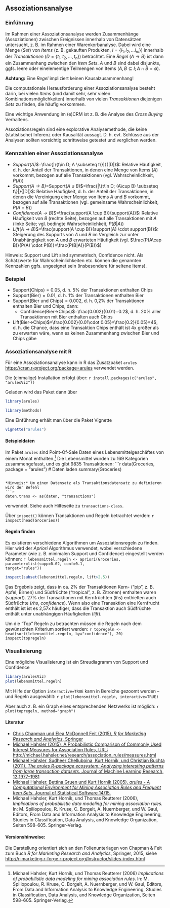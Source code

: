 

## Assoziationsanalyse


### Einführung

Im Rahmen einer Assoziationsanalyse werden Zusammenhänge (Assoziationen) zwischen Ereignissen innerhalb von Datensätzen untersucht, z. B. im Rahmen einer Warenkorbanalyse. Dabei wird eine Menge (*Set*) von *Items* (z. B. gekauften Produkten, $I=\{i_1, i_2, \ldots i_m \}$) innerhalb der *Transaktionen* ($D=\{t_1, t_2 ,\ldots ,t_n\}$) betrachtet. Eine *Regel* ($A \rightarrow B$) ist dann ein Zusammenhang zwischen den *Item Sets*. $A$ und $B$ sind dabei disjunkte, ggfs. leere oder einelementige Teilmengen von Items ($A, B \subseteq I; A\cap B=\emptyset$).

**Achtung:** Eine *Regel* impliziert keinen Kausalzusammenhang!

  Die computationale Herausforderung einer Assoziationsanalyse besteht darin, bei vielen *Items* (und damit sehr, sehr vielen Kombinationsmöglichkeiten) innerhalb von vielen *Transaktionen* diejenigen *Sets* zu finden, die häufig vorkommen.

Eine wichtige Anwendung im (e)CRM ist z. B. die Analyse des *Cross Buying* Verhaltens.

Assoziationsregeln sind eine explorative Analysemethode, die keine (statistische) Inferenz oder Kausalität aussagt. D. h. evt. Schlüsse aus der Analysen sollten vorsichtig schrittweise getestet und verglichen werden.

### Kennzahlen einer Assoziationsanalyse

- *Support($A$)*$=\frac{|\{t\in D; A \subseteq t\}|}{|D|}$: Relative Häufigkeit, d. h. der Anteil der Transaktionen, in denen eine Menge von Items ($A$) vorkommt, bezogen auf alle Transaktionen (vgl. Wahrscheinlichkeit, $P(A)$)
- *Support($A\rightarrow B$)*=Support($A\cup B$)$=\frac{|\{t\in D; (A\cup B) \subseteq t\}|}{|D|}$: Relative Häufigkeit, d. h. der Anteil der Transaktionen, in denen die Vereinigung einer Menge von Items $A$ und $B$ vorkommt, bezogen auf alle Transaktionen (vgl. gemeinsame Wahrscheinlichkeit, $P(A \cap B)$)
- *Confidence*($A \rightarrow B$)$=\frac{support(A \cup B)}{support(A)}$: Relative Häufigkeit von $B$ (rechte Seite), bezogen auf alle Transaktionen mit $A$ (linke Seite; vgl. bedingte Wahrscheinlichkeit, $P(B|A)$)
- *Lift*($A \rightarrow B$)$=\frac{support(A \cup B)}{support(A) \cdot support(B)}$: Steigerung des Supports von $A$ und $B$ im Vergleich zur unter Unabhängigkeit von $A$ und $B$ erwarteten Häufigkeit (vgl. $\frac{P(A\cap B)}{P(A) \cdot P(B)}=\frac{P(B|A)}{P(B)}$)

Hinweis: Support und Lift sind symmetrisch, Confidence nicht. Als Schätzwerte für Wahrscheinlichkeiten etc. können die genannten Kennzahlen ggfs. ungeeignet sein (insbesondere für seltene Items).

### Beispiel

- Support(Chips)$=0.05$, d. h. 5% der Transaktionen enthalten Chips
- Support(Bier)$=0.01$, d. h. 1% der Transaktionen enthalten Bier
- Support(Bier und Chips)$=0.002$, d. h. 0,2% der Transaktionen enthalten Bier und Chips, dann:
  - Confidence(Bier$\rightarrow$Chips)$=\frac{0.002}{0.01}=0.2$, d. h. 20% aller Transaktionen mit Bier enthalten auch Chips
- Lift(Bier$\rightarrow$Chips)$=\frac{0.002}{0.01\cdot 0.05}=\frac{0.2}{0.05}=4$, d. h. die Chance, dass eine Transaktion Chips enthält ist 4x größer als zu erwarten wäre, wenn es keinen Zusammenhang zwischen Bier und Chips gäbe


### Assoziationsanalyse mit R

Für eine Assoziationsanalyse kann in R das Zusatzpaket `arules` [https://cran.r-project.org/package=arules](https://cran.r-project.org/package=arules) verwendet werden.

Die (einmalige) Installation erfolgt über:
  ```r
install.packages(c("arules", "arulesViz"))
```

Geladen wird das Paket dann über
```r
library(arules)
```

```r
library(methods)
```


Eine Einführung erhält man über die Paket Vignette
```r
vignette("arules")
```


#### Beispieldaten

Im Paket `arules` sind Point-Of-Sale Daten eines Lebensmittelgeschäftes von einem Monat enthalten.^[Michael Hahsler, Kurt Hornik, und Thomas Reutterer (2006) *Implications of probabilistic data modeling for mining association rules*. In: M. Spiliopoulou, R. Kruse, C. Borgelt, A. Nuernberger, und W. Gaul, Editors, From Data and Information Analysis to Knowledge Engineering, Studies in Classification, Data Analysis, and Knowledge Organization, Seiten 598–605. Springer-Verlag.] Die Lebensmittel wurden zu 169 Kategorien zusammengefasst, und es gibt 9835 Transaktionen:
  ```r
data(Groceries, package = "arules") # Daten laden
summary(Groceries)

```

*Hinweis:* Um einen Datensatz als Transaktionsdatensatz zu definieren wird der Befehl
```r
daten.trans <- as(daten, "transactions")
```
verwendet. Siehe auch Hilfeseite zu `transactions-class`.

Über `inspect()` können Transaktionen und Regeln betrachtet werden:
  ```r
inspect(head(Groceries))
```


#### Regeln finden

Es existieren verschiedene Algorithmen um Assoziationsregeln zu finden. Hier wird der *Apriori* Algorithmus verwendet, wobei verschiedene Parameter (wie z. B. minimalen Support und Confidence) eingestellt werden können:
  ```r
lebensmittel.regeln <- apriori(Groceries, parameter=list(supp=0.02, conf=0.1,
                                                         target="rules"))
```

```r
inspect(subset(lebensmittel.regeln, lift>2.5))
```


Das Ergebnis zeigt, dass in ca. 2% der Transaktionen Kern- ("pip", z. B. Äpfel, Birnen) und Südfrüchte ("tropical", z. B. Zitronen) enthalten waren (*support*). 27% der Transaktionen mit Kernfrüchten (*lhs*) enthielten auch Südfrüchte (*rhs*, *confidence*).  Wenn also eine Transaktion eine Kernfrucht enthält ist ist es 2,57x häufiger, dass die Transaktion auch Südfrüchte enthält unter unabhängigen Häufigkeiten (*lift*).

Um die "Top" Regeln zu betrachten müssen die Regeln nach dem gewünschten Kriterium sortiert werden:
  ```r
topregeln <- head(sort(lebensmittel.regeln, by="confidence"), 20)
inspect(topregeln)
```



### Visualisierung

Eine mögliche Visualisierung ist ein Streudiagramm von Support und Confidence
```r
library(arulesViz)
plot(lebensmittel.regeln)
```

Mit Hilfe der Option `interactive=TRUE` kann in Bereiche gezoomt werden -- und Regeln ausgewählt:
  ```r
plot(lebensmittel.regeln, interactive=TRUE)
```

Aber auch z. B. ein Graph eines entsprechenden Netzwerks ist möglich:
  ```r
plot(topregeln, method="graph")
```


#### Literatur

- [Chris Chapman und Elea McDonnell Feit (2015), *R for Marketing Research and Analytics*, Springer](http://r-marketing.r-forge.r-project.org)
- [Michael Hahsler (2015), A Probabilistic Comparison of Commonly Used Interest Measures for Association Rules, URL: http://michael.hahsler.net/research/association_rules/measures.html](http://michael.hahsler.net/research/association_rules/measures.html)
- [Michael Hahsler, Sudheer Chelluboina, Kurt Hornik, und Christian Buchta (2011), *The arules R-package ecosystem: Analyzing interesting patterns from large transaction datasets*.  Journal of Machine Learning Research, 12:1977--1981](http://jmlr.csail.mit.edu/papers/v12/hahsler11a.html)
- [Michael Hahsler, Bettina Gruen und Kurt Hornik (2005), *arules - A Computational Environment for Mining Association Rules and Frequent Item Sets*.  Journal of Statistical Software 14/15.](http://dx.doi.org/10.18637/jss.v014.i15)
- Michael Hahsler, Kurt Hornik, und Thomas Reutterer (2006), *Implications of probabilistic data modeling for mining association rules.* In: M. Spiliopoulou, R. Kruse, C. Borgelt, A. Nuernberger, und W. Gaul, Editors, From Data and Information Analysis to Knowledge Engineering, Studies in Classification, Data Analysis, and Knowledge Organization, Seiten 598–605. Springer-Verlag.


#### Versionshinweise:
Die Darstellung orientiert sich an den Folienunterlagen von Chapman & Feit zum Buch *R for Marketing Research and Analytics*, Springer, 2015, siehe [http://r-marketing.r-forge.r-project.org/Instructor/slides-index.html](http://r-marketing.r-forge.r-project.org/Instructor/slides-index.html)